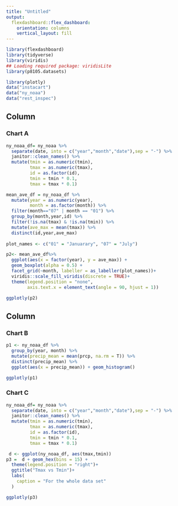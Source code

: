 ```yaml
---
title: "Untitled"
output: 
  flexdashboard::flex_dashboard:
    orientation: columns
    vertical_layout: fill
---
```


```r
library(flexdashboard)
library(tidyverse)
library(viridis)
## Loading required package: viridisLite
library(p8105.datasets)

library(plotly)
data("instacart")
data("ny_noaa")
data("rest_inspec")
```

Column {data-width=650}
-----------------------------------------------------------------------

### Chart A

```r
ny_noaa_df= ny_noaa %>% 
  separate(date, into = c("year","month","date"),sep = "-") %>% 
  janitor::clean_names() %>% 
  mutate(tmin = as.numeric(tmin),
         tmax = as.numeric(tmax),
         id = as.factor(id),
         tmin = tmin * 0.1,
         tmax = tmax * 0.1) 

mean_ave_df = ny_noaa_df %>% 
  mutate(year = as.numeric(year),
         month = as.factor(month)) %>% 
  filter(month=="07" | month == "01") %>% 
  group_by(month,year,id) %>% 
  filter(!is.na(tmax) & !is.na(tmin)) %>% 
  mutate(ave_max = mean(tmax)) %>% 
  distinct(id,year,ave_max)
  
plot_names <- c("01" = "Januarary", "07" = "July")

p2<- mean_ave_df%>%
  ggplot(aes(x = factor(year), y = ave_max)) + 
  geom_boxplot(alpha = 0.5) +
  facet_grid(~month, labeller = as_labeller(plot_names))+
  viridis::scale_fill_viridis(discrete = TRUE)+
  theme(legend.position = "none",
        axis.text.x = element_text(angle = 90, hjust = 1))

ggplotly(p2)
```

Column {data-width=350}
-----------------------------------------------------------------------

### Chart B

```r


p1 <- ny_noaa_df %>% 
  group_by(year, month) %>% 
  mutate(precip_mean = mean(prcp, na.rm = T)) %>% 
  distinct(precip_mean) %>% 
  ggplot(aes(x = precip_mean)) + geom_histogram()

ggplotly(p1)
```

### Chart C

```r
ny_noaa_df= ny_noaa %>% 
  separate(date, into = c("year","month","date"),sep = "-") %>% 
  janitor::clean_names() %>% 
  mutate(tmin = as.numeric(tmin),
         tmax = as.numeric(tmax),
         id = as.factor(id),
         tmin = tmin * 0.1,
         tmax = tmax * 0.1) 

 d <- ggplot(ny_noaa_df, aes(tmax,tmin))
p3 =  d + geom_hex(bins = 15) + 
  theme(legend.position = "right")+
  ggtitle("Tmax vs Tmin")+
  labs(
    caption = "For the whole data set"
  )

ggplotly(p3)

```

